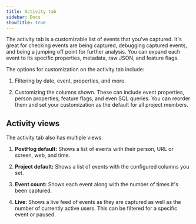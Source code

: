 ```yaml
---
title: Activity tab
sidebar: Docs
showTitle: true
---
```


The activity tab is a customizable list of events that you've captured. It's great for checking events are being captured, debugging captured events, and being a jumping off point for further analysis. You can expand each event to its specific properties, metadata, raw JSON, and feature flags.

<ProductScreenshot
  imageLight="https://res.cloudinary.com/dmukukwp6/image/upload/Clean_Shot_2025_07_16_at_13_25_44_2x_c459debf3b.png"
  imageDark="https://res.cloudinary.com/dmukukwp6/image/upload/Clean_Shot_2025_07_16_at_13_26_23_2x_f1d2038057.png"
  alt="Activity tab"
  classes="rounded"
/>

The options for customization on the activity tab include:

1. Filtering by date, event, properties, and more.

2. Customizing the columns shown. These can include event properties, person properties, feature flags, and even SQL queries. You can reorder them and set your customization as the default for all project members.

## Activity views

The activity tab also has multiple views:

1. **PostHog default:** Shows a list of events with their person, URL or screen, web, and time.

2. **Project default:** Shows a list of events with the configured columns you set.

3. **Event count:** Shows each event along with the number of times it's been captured.

4. **Live:** Shows a live feed of events as they are captured as well as the number of currently active users. This can be filtered for a specific event or paused. 
